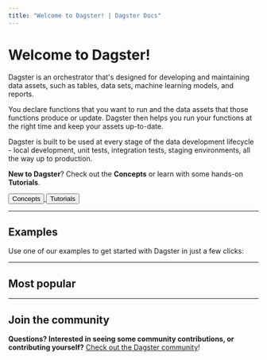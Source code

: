```yaml
---
title: "Welcome to Dagster! | Dagster Docs"
---
```


# Welcome to Dagster!

Dagster is an orchestrator that's designed for developing and maintaining data assets, such as tables, data sets, machine learning models, and reports.

You declare functions that you want to run and the data assets that those functions produce or update. Dagster then helps you run your functions at the right time and keep your assets up-to-date.

Dagster is built to be used at every stage of the data development lifecycle - local development, unit tests, integration tests, staging environments, all the way up to production.

**New to Dagster**? Check out the **Concepts** or learn with some hands-on **Tutorials**.

<div className="inline-flex flex-row space-x-4">
  <a href="/concepts">
    <button className="py-1 px-4 rounded-lg bg-gable-green text-white hover:bg-transparent hover:text-gable-green hover: border hover:border-gable-green">
      Concepts
    </button>
  </a>
  <a href="/tutorial">
    <button className="py-1 px-4 rounded-lg bg-transparent border text-gray-500 hover:text-gray-700 hover:bg-gray-100 hover:border-gray-300">
      Tutorials
    </button>
  </a>
</div>

---

## Examples

Use one of our examples to get started with Dagster in just a few clicks:

<ArticleList>
  <ArticleListItem
    title="Fully-featured project"
    href="https://github.com/dagster-io/dagster/blob/master/examples/project_fully_featured/README.md"
  ></ArticleListItem>
  <ArticleListItem
    title="View all examples"
    href="https://github.com/dagster-io/dagster/blob/master/examples"
  ></ArticleListItem>
  <ArticleListItem
    title="dbt + Dagster"
    href="https://github.com/dagster-io/dagster/blob/master/examples/assets_dbt_python/README.md"
  ></ArticleListItem>
</ArticleList>

---

## Most popular

<ArticleList>
  <ArticleListItem
    title="Building data assets"
    href="/concepts/assets/software-defined-assets"
  ></ArticleListItem>
  <ArticleListItem
    title="Deploying Dagster with Helm"
    href="/deployment/guides/kubernetes/deploying-with-helm"
  ></ArticleListItem>
  <ArticleListItem
    title="Scheduling jobs"
    href="/concepts/partitions-schedules-sensors/schedules"
  ></ArticleListItem>
  <ArticleListItem
    title="Using Dagster Cloud"
    href="/dagster-cloud"
  ></ArticleListItem>
  <ArticleListItem
    title="Parameterizing your data pipeline"
    href="/concepts/configuration/config-schema"
  ></ArticleListItem>
  <ArticleListItem
    title="Automatically starting jobs"
    href="/concepts/partitions-schedules-sensors/sensors"
  ></ArticleListItem>
</ArticleList>

---

## Join the community

**Questions? Interested in seeing some community contributions, or contributing yourself?** [Check out the Dagster community](https://dagster.io/community)!

<ArticleList>
  <ArticleListItem
    href="https://dagster-slackin.herokuapp.com/"
    title="Dagster Slack"
  ></ArticleListItem>
  <ArticleListItem
    href="https://github.com/dagster-io/dagster/discussions"
    title="Community Q&A"
  ></ArticleListItem>
  <ArticleListItem
    href="https://www.youtube.com/channel/UCfLnv9X8jyHTe6gJ4hVBo9Q/videos"
    title="YouTube"
  ></ArticleListItem>
  <ArticleListItem
    href="/community/contributing"
    title="Contributing to Dagster"
  ></ArticleListItem>
  <ArticleListItem
    href="https://github.com/dagster-io/dagster"
    title="Dagster GitHub"
  ></ArticleListItem>
</ArticleList>
